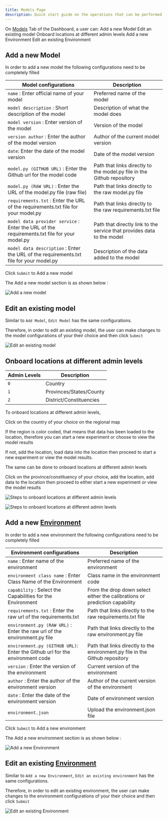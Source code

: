 ```yaml
---
title: Models Page
description: Quick start guide on the operations that can be performed in the Models Page of the Accelerated Decision Making with AI Project
---
```


<PageDescription>

On [Models](../overview/models) Tab of the Dashboard, a user can:
<AnchorLinks>
  <AnchorLink>Add a new Model</AnchorLink> 
  <AnchorLink>Edit an existing model </AnchorLink> 
  <AnchorLink>Onboard locations at different admin levels </AnchorLink> 
  <AnchorLink>Add a new Environment</AnchorLink> 
  <AnchorLink>Edit an existing Environment</AnchorLink> 
</AnchorLinks>

</PageDescription>

## Add a new Model

In order to add a new model the following configurations need to be completely filled

| Model configurations | Description | 
| ----------------------------------------------------- | --------------------------------------------------------| 
| `name` : Enter official name of your model | Preferred name of the model | 
| `model description` : Short description of the model | Description of what the model does   |  
| `model version` : Enter version of the model | Version of the model   | 
| `version author` : Enter the author of the model version  | Author of the current model version   |  
| `date`: Enter the date of the model version | Date of the model version |  
| `model.py (GITHUB URL)` : Enter the Github url for the model code | Path that links directly to the model.py file in the Github repository  |         
| `model.py (RAW URL)` : Enter the URL of the model.py file (raw file)| Path that links directly to the raw model.py file   |  
| `requirements.txt` : Enter the URL of the requirements.txt file for your model.py | Path that links directly to the raw requirements.txt file   |  
| `model data provider service` : Enter the URL of the requirements.txt file for your model.py | Path that directly link to the service that provides data to the model   | 
| `model data description` : Enter the URL of the requirements.txt file for your model.py | Description of the data added to the model   | 

Click `Submit` to Add a new model

The Add a new model section is as shown below :
<ImageGalleryImage alt="Add a new model" title="Add a new model" col={10}>

![Add a new model](./add_model.png)
</ImageGalleryImage>

## Edit an existing model

Similar to `Add Model`, `Edit Model` has the same configurations.

Therefore, in order to edit an existing model, the user can make changes to the model configurations of your their choice and then click `Submit` 

<ImageGalleryImage alt="Edit an existing model" title="Edit an existing model" col={10}>

![Edit an existing model](./edit_model.png)
</ImageGalleryImage>

## Onboard locations at different admin levels

| Admin Levels | Description | 
| ----------------------------------- | --------------------------------------| 
| `0`| Country | 
| `1`| Provinces/States/County  |  
| `2`| District/Constituencies | 

To onboard locations at different admin levels,

Click on the country of your choice on the regional map 

If the region is color coded, that means that data has been loaded to the location, therefore you can start a new experiment or choose to view the model results

If not, add the location, load data into the location then proceed to start a new experiment or view the model results.

The same can be done to onboard locations at different admin levels

Click on the province/constituency of your choice, add the location, add data to the location then proceed to either start a new experiment or view the model results

<ImageGalleryImage alt="Steps to onboard locations at different admin levels" title="Steps to onboard locations at different admin levels" col={10}>

![Steps to onboard locations at different admin levels](./onboard_loc1.png)
</ImageGalleryImage>

<ImageGalleryImage alt="Steps to onboard locations at different admin levels" title="Steps to onboard locations at different admin levels" col={10}>

![Steps to onboard locations at different admin levels](./onboard_loc2.png)
</ImageGalleryImage>

## Add a new [Environment](../overview/environment)

In order to add a new environment the following configurations need to be completely filled

| Environment configurations | Description | 
| ----------------------------------------------------- | --------------------------------------------------------| 
| `name` : Enter name of the environment | Preferred name of the environment | 
| `environment class name` : Enter Class Name of the Environment | Class name in the environment code   |  
| `capability` : Select the Capabilities for the Environment | From the drop down select either the calibrations or prediction capability |  
| `requirements.txt` : Enter the raw url of the requirements.txt | Path that links directly to the raw requirements.txt file    | 
| `environment.py (RAW URL)` : Enter the raw url of the environment.py file | Path that links directly to the raw environment.py file    |  
| `environment.py (GITHUB URL)`: Enter the Github url for the environment code | Path that links directly to the environment.py file in the Github repository    |  
| `version` : Enter the version of the environment | Current version of the environment     |         
| `author` : Enter the author of the environment version | Author of the current version of the environment     |  
| `date` : Enter the date of the environment version | Date of environment version  |  
| `environment.json` | Upload the environment.json file  |  

Click `Submit` to Add a new environment

The Add a new environment section is as shown below :

<ImageGalleryImage alt="Add a new Environment" title="Add a new Environment" col={10}>

![Add a new Environment](./add_environment.png)
</ImageGalleryImage>


## Edit an existing [Environment](../overview/environment)

Similar to `Add a new Environment`, `Edit an existing environment` has the same configurations.

Therefore, in order to edit an existing environment, the user can make changes to the environment configurations of your their choice and then click `Submit` 
<ImageGalleryImage alt="Edit an existing Environment" title="Edit an existing Environment" col={10}>

![Edit an existing Environment](./edit_environment.png)
</ImageGalleryImage>
